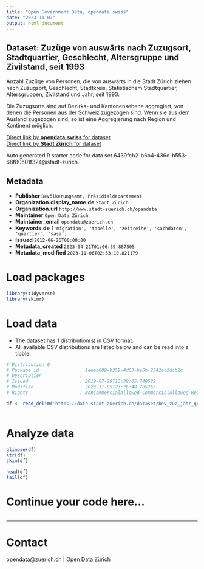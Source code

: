 ```yaml
---
title: "Open Government Data, opendata.swiss"
date: "2023-11-07"
output: html_document
---
```


## Dataset: Zuzüge von auswärts nach Zuzugsort, Stadtquartier, Geschlecht, Altersgruppe und Zivilstand, seit 1993


Anzahl Zuzüge von Personen, die von auswärts in die Stadt Zürich ziehen nach Zuzugsort, Geschlecht, Stadtkreis, Statistischem Stadtquartier, Altersgruppen, Zivilstand und Jahr, seit 1993. 

Die Zuzugsorte sind auf Bezirks- und Kantonensebene aggregiert, von denen die Personen aus der Schweiz zugezogen sind. Wenn sie aus dem Ausland zugezogen sind, so ist eine Aggregierung nach Region und Kontinent möglich.


[Direct link by **opendata.swiss** for dataset](https://opendata.swiss/de/dataset/zuzuge-von-auswarts-nach-zuzugsort-stadtquartier-geschlecht-altersgruppe-und-zivilstand-se-1993)<br>
[Direct link by **Stadt Zürich** for dataset](https://data.stadt-zuerich.ch/dataset/bev_zuz_jahr_quartier_ag_zivilstand_od3512)

Auto generated R starter code for data set 6439fcb2-b6b4-436c-b553-68f80c01f324@stadt-zurich.

## Metadata

- **Publisher** `Bevölkerungsamt, Präsidialdepartement`
- **Organization.display_name.de** `Stadt Zürich`
- **Organization.url** `http://www.stadt-zuerich.ch/opendata`
- **Maintainer** `Open Data Zürich`
- **Maintainer_email** `opendata@zuerich.ch`
- **Keywords.de** `['migration', 'tabelle', 'zeitreihe', 'sachdaten', 'quartier', 'sasa']`
- **Issued** `2012-06-26T00:00:00`
- **Metadata_created** `2023-04-21T01:06:59.887505`
- **Metadata_modified** `2023-11-06T02:53:10.821179`


# Load packages

```r

library(tidyverse)
library(skimr)

```

# Load data

-   The dataset has 1 distribution(s) in CSV format.
-   All available CSV distributions are listed below and can be read into a tibble.

```r

# Distribution 0
# Package_id               : 1eeab009-b359-4d63-be5b-2542ac2dcb2c
# Description              : 
# Issued                   : 2019-07-29T13:38:05.748529
# Modified                 : 2023-11-05T23:26:48.785765
# Rights                   : NonCommercialAllowed-CommercialAllowed-ReferenceNotRequired

df <- read_delim('https://data.stadt-zuerich.ch/dataset/bev_zuz_jahr_quartier_ag_zivilstand_od3512/download/BEV351OD3512.csv')



```

# Analyze data

```r

glimpse(df)
str(df)
skim(df)

head(df)
tail(df)

```

# Continue your code here...

```r

```

------------------------------------------------------------------------

# Contact

opendata@zuerich.ch | Open Data Zürich
